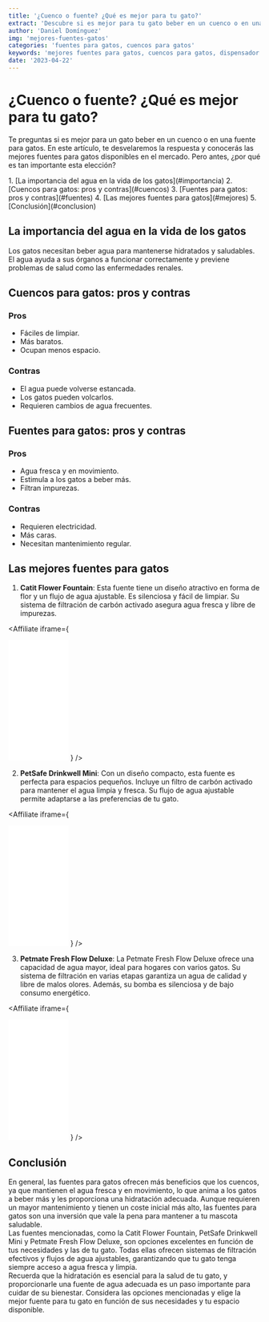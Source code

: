 ```yaml
---
title: '¿Cuenco o fuente? ¿Qué es mejor para tu gato?'
extract: 'Descubre si es mejor para tu gato beber en un cuenco o en una fuente y conoce las mejores opciones del mercado'
author: 'Daniel Domínguez'
img: 'mejores-fuentes-gatos'
categories: 'fuentes para gatos, cuencos para gatos'
keywords: 'mejores fuentes para gatos, cuencos para gatos, dispensador de agua para gatos'
date: '2023-04-22'
---
```


<PostImg src='mejores-fuentes-gatos' />

# ¿Cuenco o fuente? ¿Qué es mejor para tu gato?

Te preguntas si es mejor para un gato beber en un cuenco o en una fuente para gatos. En este artículo, te desvelaremos la respuesta y conocerás las mejores fuentes para gatos disponibles en el mercado. Pero antes, ¿por qué es tan importante esta elección?

<nav className="toc">
1. [La importancia del agua en la vida de los gatos](#importancia)
2. [Cuencos para gatos: pros y contras](#cuencos)
3. [Fuentes para gatos: pros y contras](#fuentes)
4. [Las mejores fuentes para gatos](#mejores)
5. [Conclusión](#conclusion)
</nav>

<a name="importancia"></a>
## La importancia del agua en la vida de los gatos

Los gatos necesitan beber agua para mantenerse hidratados y saludables. El agua ayuda a sus órganos a funcionar correctamente y previene problemas de salud como las enfermedades renales.

<a name="cuencos"></a>
## Cuencos para gatos: pros y contras

### Pros
* Fáciles de limpiar.
* Más baratos.
* Ocupan menos espacio.

### Contras
* El agua puede volverse estancada.
* Los gatos pueden volcarlos.
* Requieren cambios de agua frecuentes.

<a name="fuentes"></a>
## Fuentes para gatos: pros y contras

### Pros
* Agua fresca y en movimiento.
* Estimula a los gatos a beber más.
* Filtran impurezas.

### Contras
* Requieren electricidad.
* Más caras.
* Necesitan mantenimiento regular.

<a name="mejores"></a>
## Las mejores fuentes para gatos

1. **Catit Flower Fountain**: Esta fuente tiene un diseño atractivo en forma de flor y un flujo de agua ajustable. Es silenciosa y fácil de limpiar. Su sistema de filtración de carbón activado asegura agua fresca y libre de impurezas.

<Affiliate
   	iframe={
<iframe sandbox="allow-popups allow-scripts allow-modals allow-forms allow-same-origin" style="width:120px;height:240px;" marginwidth="0" marginheight="0" scrolling="no" frameborder="0" src="//rcm-eu.amazon-adsystem.com/e/cm?lt1=_blank&bc1=000000&IS2=1&bg1=FFFFFF&fc1=000000&lc1=0000FF&t=gatomundo-21&language=es_ES&o=30&p=8&l=as4&m=amazon&f=ifr&ref=as_ss_li_til&asins=B0146QXOB0&linkId=05d6f1dcb5964007a5cf085bc761a8bd"></iframe>
   	}
   />

2. **PetSafe Drinkwell Mini**: Con un diseño compacto, esta fuente es perfecta para espacios pequeños. Incluye un filtro de carbón activado para mantener el agua limpia y fresca. Su flujo de agua ajustable permite adaptarse a las preferencias de tu gato.

<Affiliate
   	iframe={
<iframe sandbox="allow-popups allow-scripts allow-modals allow-forms allow-same-origin" style="width:120px;height:240px;" marginwidth="0" marginheight="0" scrolling="no" frameborder="0" src="//rcm-eu.amazon-adsystem.com/e/cm?lt1=_blank&bc1=000000&IS2=1&bg1=FFFFFF&fc1=000000&lc1=0000FF&t=gatomundo-21&language=es_ES&o=30&p=8&l=as4&m=amazon&f=ifr&ref=as_ss_li_til&asins=B00JV42HKC&linkId=db70de3d4d9b4a7ec9b33396bbc019e0"></iframe>
   	}
   />

3. **Petmate Fresh Flow Deluxe**: La Petmate Fresh Flow Deluxe ofrece una capacidad de agua mayor, ideal para hogares con varios gatos. Su sistema de filtración en varias etapas garantiza un agua de calidad y libre de malos olores. Además, su bomba es silenciosa y de bajo consumo energético.

<Affiliate
   	iframe={
<iframe sandbox="allow-popups allow-scripts allow-modals allow-forms allow-same-origin" style="width:120px;height:240px;" marginwidth="0" marginheight="0" scrolling="no" frameborder="0" src="//rcm-eu.amazon-adsystem.com/e/cm?lt1=_blank&bc1=000000&IS2=1&bg1=FFFFFF&fc1=000000&lc1=0000FF&t=gatomundo-21&language=es_ES&o=30&p=8&l=as4&m=amazon&f=ifr&ref=as_ss_li_til&asins=B0038Q7JIO&linkId=40a792755822d4e32dfb3f2f770a9942"></iframe>
   	}
   />

<a name="conclusion"></a>
## Conclusión

En general, las fuentes para gatos ofrecen más beneficios que los cuencos, ya que mantienen el agua fresca y en movimiento, lo que anima a los gatos a beber más y les proporciona una hidratación adecuada. Aunque requieren un mayor mantenimiento y tienen un coste inicial más alto, las fuentes para gatos son una inversión que vale la pena para mantener a tu mascota saludable.
<br/>
Las fuentes mencionadas, como la Catit Flower Fountain, PetSafe Drinkwell Mini y Petmate Fresh Flow Deluxe, son opciones excelentes en función de tus necesidades y las de tu gato. Todas ellas ofrecen sistemas de filtración efectivos y flujos de agua ajustables, garantizando que tu gato tenga siempre acceso a agua fresca y limpia.
<br/>
Recuerda que la hidratación es esencial para la salud de tu gato, y proporcionarle una fuente de agua adecuada es un paso importante para cuidar de su bienestar. Considera las opciones mencionadas y elige la mejor fuente para tu gato en función de sus necesidades y tu espacio disponible.

